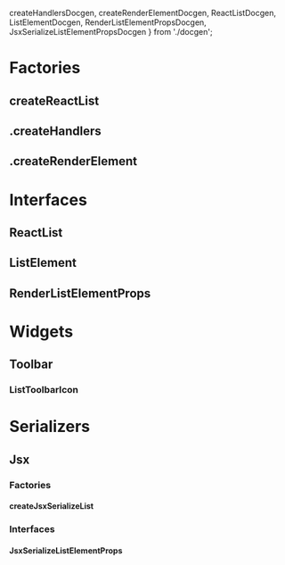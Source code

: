   createHandlersDocgen,
  createRenderElementDocgen,
  ReactListDocgen,
  ListElementDocgen,
  RenderListElementPropsDocgen,
  JsxSerializeListElementPropsDocgen
} from './docgen';

<Meta title="Elements/List/Docs" />

# Factories

## createReactList

<ArgsTable of={createReactList} />

## .createHandlers

<ArgsTable of={createHandlersDocgen} />

## .createRenderElement

<ArgsTable of={createRenderElementDocgen} />

# Interfaces

## ReactList

<ArgsTable of={ReactListDocgen} />

## ListElement

<ArgsTable of={ListElementDocgen} />

## RenderListElementProps

<ArgsTable of={RenderListElementPropsDocgen} />

# Widgets

## Toolbar

### ListToolbarIcon

<ArgsTable of={ListToolbarIcon} />

# Serializers

## Jsx

### Factories

#### createJsxSerializeList

<ArgsTable of={createJsxSerializeList} />

### Interfaces

#### JsxSerializeListElementProps

<ArgsTable of={JsxSerializeListElementPropsDocgen} />
